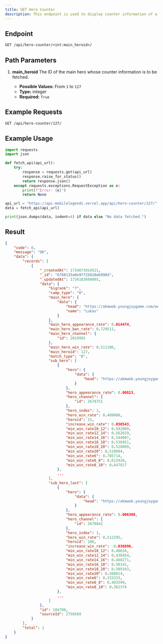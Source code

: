 ```yaml
---
title: GET Hero Counter
description: This endpoint is used to display counter information of a specific hero identified by main_heroid.
---
```


## Endpoint

```txt
GET /api/hero-counter/<int:main_heroid>/
```

## Path Parameters

1. **main_heroid**
   The ID of the main hero whose counter information is to be fetched.

   - **Possible Values:** From `1` to `127`
   - **Type:** integer
   - **Required:** `True`

## Example Requests

```txt
GET /api/hero-counter/127/
```

## Example Usage

```python {13} showLineNumbers
import requests
import json

def fetch_api(api_url):
    try:
        response = requests.get(api_url)
        response.raise_for_status()
        return response.json()
    except requests.exceptions.RequestException as e:
        print(f"Error: {e}")
        return None

api_url = "https://api-mobilelegends.vercel.app/api/hero-counter/127/"
data = fetch_api(api_url)

print(json.dumps(data, indent=4) if data else "No data fetched.")
```

## Result

```json {16} showLineNumbers
{
    "code": 0,
    "message": "OK",
    "data": {
        "records": [
            {
                "_createdAt": 1734873914521,
                "_id": "6768133a0e9ff25810eb998d",
                "_updatedAt": 1736183699005,
                "data": {
                    "bigrank": "7",
                    "camp_type": "0",
                    "main_hero": {
                        "data": {
                            "head": "https://akmweb.youngjoygame.com/web/svnres/img/mlbb/homepage_1_9_20/100_63040edd0cf15b815fcbbb8b2d08d7f7.png",
                            "name": "Lukas"
                        }
                    },
                    "main_hero_appearance_rate": 0.014474,
                    "main_hero_ban_rate": 0.729511,
                    "main_hero_channel": {
                        "id": 2819992
                    },
                    "main_hero_win_rate": 0.511106,
                    "main_heroid": 127,
                    "match_type": "0",
                    "sub_hero": [
                        {
                            "hero": {
                                "data": {
                                    "head": "https://akmweb.youngjoygame.com/web/svnres/img/mlbb/homepage/100_60956060c4cbb86f3c6343da05b70568.png"
                                }
                            },
                            "hero_appearance_rate": 0.00813,
                            "hero_channel": {
                                "id": 2678751
                            },
                            "hero_index": 1,
                            "hero_win_rate": 0.489088,
                            "heroid": 15,
                            "increase_win_rate": 0.030543,
                            "min_win_rate10_12": 0.592089,
                            "min_win_rate12_14": 0.562629,
                            "min_win_rate14_16": 0.544007,
                            "min_win_rate16_18": 0.538451,
                            "min_win_rate18_20": 0.528009,
                            "min_win_rate20": 0.518094,
                            "min_win_rate6": 0.785714,
                            "min_win_rate6_8": 0.612426,
                            "min_win_rate8_10": 0.647817
                        },
                        ...
                    ],
                    "sub_hero_last": [
                        {
                            "hero": {
                                "data": {
                                    "head": "https://akmweb.youngjoygame.com/web/svnres/img/mlbb/homepage_1_9_06/100_af21c0dd8b5308c27974bff900803a9a.png"
                                }
                            },
                            "hero_appearance_rate": 0.006306,
                            "hero_channel": {
                                "id": 2678842
                            },
                            "hero_index": 1,
                            "hero_win_rate": 0.512295,
                            "heroid": 106,
                            "increase_win_rate": -0.036896,
                            "min_win_rate10_12": 0.40034,
                            "min_win_rate12_14": 0.438454,
                            "min_win_rate14_16": 0.468271,
                            "min_win_rate16_18": 0.50141,
                            "min_win_rate18_20": 0.509163,
                            "min_win_rate20": 0.508814,
                            "min_win_rate6": 0.333333,
                            "min_win_rate6_8": 0.403599,
                            "min_win_rate8_10": 0.362374
                        },
                        ...
                    ]
                },
                "id": 104700,
                "sourceId": 2756569
            }
        ],
        "total": 1
    }
}
```